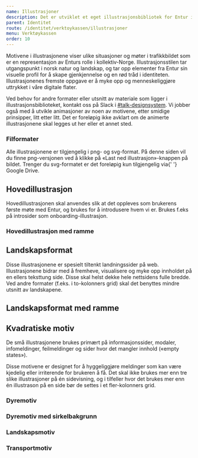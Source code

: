 ```yaml
---
name: Illustrasjoner
description: Det er utviklet et eget illustrasjonsbibliotek for Entur i samarbeid med SDG. Illustrasjonene kan brukes på alle type flater i Entur.
parent: Identitet
route: /identitet/verktoykassen/illustrasjoner
menu: Verktøykassen
order: 10
---
```









<PageHeader />

Motivene i illustrasjonene viser ulike situasjoner og møter i trafikkbildet som er en representasjon av Enturs rolle i kollektiv-Norge.
Illustrasjonsstilen tar utgangspunkt i norsk natur og landskap, og tar opp elementer fra Entur sin visuelle profil for å skape gjenkjennelse og en rød tråd i identiteten.
Illustrasjonenes fremste oppgave er å myke opp og menneskeliggjøre uttrykket i våre digitale flater.

Ved behov for andre formater eller utsnitt av materiale som ligger i
illustrasjonsbiblioteket, kontakt oss på Slack i
[#talk-designsystem](https://entur.slack.com/archives/C899QSPB7). Vi jobber også
med å utvikle animasjoner av noen av motivene, etter smidige prinsipper, litt
etter litt. Det er foreløpig ikke avklart om de animerte illustrasjonene skal
legges ut her eller et annet sted.

### Filformater

<div>
  Alle illustrasjonene er tilgjengelig i png- og svg-format. På denne siden vil
  du finne png-versjonen ved å klikke på «Last ned illustrasjon»-knappen på
  bildet. Trenger du svg-formatet er det foreløpig kun tilgjengelig via{' '}
  <Link
    href="https://drive.google.com/drive/folders/1Y85Rs4FvhhEt02kUd-U_ybzmEHJ_1tHi?usp=sharing"
    target="_blank"
    external
  >
    Google Drive.
  </Link>
</div>

## Hovedillustrasjon

Hovedillustrasjonen skal anvendes slik at det oppleves som brukerens første møte med Entur, og brukes for å introdusere hvem vi er. Brukes f.eks på introsider som onboarding-illustrasjon.

<BorderWrapper>
  <ImageDisplay download src={main} />
</BorderWrapper>

### Hovedillustrasjon med ramme

<BorderWrapper>
  <ImageDisplay download src={main2} />
</BorderWrapper>

## Landskapsformat

Disse illustrasjonene er spesielt tiltenkt landningssider på web.
Illustrasjonene bidrar med å fremheve, visualisere og myke opp innholdet på en ellers teksttung side.
Disse skal helst dekke hele nettsidens fulle bredde. Ved andre formater (f.eks. i to-kolonners grid) skal det benyttes mindre utsnitt av landskapene.

<GridContainer spacing="large">
  <GridItem small={12}>
    <BorderWrapper>
      <ImageDisplay download src={landing1} />
    </BorderWrapper>
  </GridItem>
  <GridItem small={12}>
    <BorderWrapper>
      <ImageDisplay download src={landing2} />
    </BorderWrapper>
  </GridItem>
  <GridItem small={12}>
    <BorderWrapper>
      <ImageDisplay download src={landing3} />
    </BorderWrapper>
  </GridItem>
  <GridItem small={12}>
    <BorderWrapper>
      <ImageDisplay download src={landing4} />
    </BorderWrapper>
  </GridItem>
</GridContainer>

## Landskapsformat med ramme

<GridContainer spacing="large">
  <GridItem small={12}>
    <BorderWrapper>
      <ImageDisplay download src={landing1frame} />
    </BorderWrapper>
  </GridItem>
  <GridItem small={12}>
    <BorderWrapper>
      <ImageDisplay download src={landing2frame} />
    </BorderWrapper>
  </GridItem>
  <GridItem small={12}>
    <BorderWrapper>
      <ImageDisplay download src={landing3frame} />
    </BorderWrapper>
  </GridItem>
  <GridItem small={12}>
    <BorderWrapper>
      <ImageDisplay download src={landing4frame} />
    </BorderWrapper>
  </GridItem>
  <GridItem small={12}>
    <BorderWrapper>
      <ImageDisplay download src={landing4phone} />
    </BorderWrapper>
  </GridItem>
</GridContainer>

## Kvadratiske motiv

De små illustrasjonene brukes primært på informasjonssider, modaler, infomeldinger, feilmeldinger og sider hvor det mangler innhold («empty states»).

Disse motivene er designet for å hyggeliggjøre meldinger som kan være kjedelig eller irriterende for brukeren å få.
Det skal ikke brukes mer enn tre slike illustrasjoner på én sidevisning, og i tilfeller hvor det brukes mer enn én illustrason på en side bør de settes i et fler-kolonners grid.

### Dyremotiv

<GridContainer spacing="extraLarge">
  <GridItem small={6} medium={4}>
    <BorderWrapper>
      <ImageDisplay download src={clock} />
    </BorderWrapper>
  </GridItem>
  <GridItem small={6} medium={4}>
    <BorderWrapper>
      <ImageDisplay download src={doves} />
    </BorderWrapper>
  </GridItem>
  <GridItem small={6} medium={4}>
    <BorderWrapper>
      <ImageDisplay download src={ducks} />
    </BorderWrapper>
  </GridItem>
  <GridItem small={6} medium={4}>
    <BorderWrapper>
      <ImageDisplay download src={goat} />
    </BorderWrapper>
  </GridItem>
  <GridItem small={6} medium={4}>
    <BorderWrapper>
      <ImageDisplay download src={hedgehog} />
    </BorderWrapper>
  </GridItem>
  <GridItem small={6} medium={4}>
    <BorderWrapper>
      <ImageDisplay download src={leafs} />
    </BorderWrapper>
  </GridItem>
  <GridItem small={6} medium={4}>
    <BorderWrapper>
      <ImageDisplay download src={musk} />
    </BorderWrapper>
  </GridItem>
  <GridItem small={6} medium={4}>
    <BorderWrapper>
      <ImageDisplay download src={sheep} />
    </BorderWrapper>
  </GridItem>
  <GridItem small={6} medium={4}>
    <BorderWrapper>
      <ImageDisplay download src={squirrel} />
    </BorderWrapper>
  </GridItem>
</GridContainer>

### Dyremotiv med sirkelbakgrunn

<GridContainer spacing="extraLarge">
  <GridItem small={6} medium={4}>
    <BorderWrapper>
      <ImageDisplay download src={clockCircle} />
    </BorderWrapper>
  </GridItem>
  <GridItem small={6} medium={4}>
    <BorderWrapper>
      <ImageDisplay download src={dovesCircle} />
    </BorderWrapper>
  </GridItem>
  <GridItem small={6} medium={4}>
    <BorderWrapper>
      <ImageDisplay download src={ducksCircle} />
    </BorderWrapper>
  </GridItem>
  <GridItem small={6} medium={4}>
    <BorderWrapper>
      <ImageDisplay download src={goatCircle} />
    </BorderWrapper>
  </GridItem>
  <GridItem small={6} medium={4}>
    <BorderWrapper>
      <ImageDisplay download src={hedgehogCircle} />
    </BorderWrapper>
  </GridItem>
  <GridItem small={6} medium={4}>
    <BorderWrapper>
      <ImageDisplay download src={leafsCircle} />
    </BorderWrapper>
  </GridItem>
  <GridItem small={6} medium={4}>
    <BorderWrapper>
      <ImageDisplay download src={muskCircle} />
    </BorderWrapper>
  </GridItem>
  <GridItem small={6} medium={4}>
    <BorderWrapper>
      <ImageDisplay download src={sheepCircle} />
    </BorderWrapper>
  </GridItem>
  <GridItem small={6} medium={4}>
    <BorderWrapper>
      <ImageDisplay download src={squirrelCircle} />
    </BorderWrapper>
  </GridItem>
</GridContainer>

### Landskapsmotiv

<GridContainer spacing="extraLarge">
  <GridItem small={6} medium={4}>
    <BorderWrapper>
      <ImageDisplay
        download
        style={{
          padding: '1.5rem 0.5rem',
          display: 'flex',
          alignItems: 'center',
        }}
        src={City}
      />
    </BorderWrapper>
  </GridItem>
  <GridItem small={6} medium={4}>
    <BorderWrapper>
      <ImageDisplay
        download
        style={{
          padding: '1.5rem 0.5rem',
          display: 'flex',
          alignItems: 'center',
        }}
        src={Onboarding}
      />
    </BorderWrapper>
  </GridItem>
  <GridItem small={6} medium={4}>
    <BorderWrapper>
      <ImageDisplay
        download
        style={{
          padding: '1.5rem 0.5rem',
          display: 'flex',
          alignItems: 'center',
        }}
        src={Train1}
      />
    </BorderWrapper>
  </GridItem>
  <GridItem small={6} medium={4}>
    <BorderWrapper>
      <ImageDisplay
        download
        style={{
          padding: '4rem 0.5rem',
          display: 'flex',
          alignItems: 'center',
        }}
        src={Humans}
      />
    </BorderWrapper>
  </GridItem>
</GridContainer>

### Transportmotiv

<GridContainer spacing="extraLarge">
  <GridItem small={6} medium={4}>
    <BorderWrapper>
      <ImageDisplay
        download
        style={{
          padding: '1rem 0.5rem',
          display: 'flex',
          alignItems: 'center',
        }}
        src={Bus}
      />
    </BorderWrapper>
  </GridItem>
  <GridItem small={6} medium={4}>
    <BorderWrapper>
      <ImageDisplay
        download
        style={{
          padding: '1rem 0.5rem',
          display: 'flex',
          alignItems: 'center',
        }}
        src={Ferry}
      />
    </BorderWrapper>
  </GridItem>
  <GridItem small={6} medium={4}>
    <BorderWrapper>
      <ImageDisplay
        download
        style={{
          padding: '1rem 0.5rem',
          display: 'flex',
          alignItems: 'center',
        }}
        src={Metro}
      />
    </BorderWrapper>
  </GridItem>
  <GridItem small={6} medium={4}>
    <BorderWrapper>
      <ImageDisplay
        download
        style={{
          padding: '1rem 0.5rem',
          display: 'flex',
          alignItems: 'center',
        }}
        src={Scooter}
      />
    </BorderWrapper>
  </GridItem>
  <GridItem small={6} medium={4}>
    <BorderWrapper>
      <ImageDisplay
        download
        style={{
          padding: '1rem 0.5rem',
          display: 'flex',
          alignItems: 'center',
        }}
        src={Train}
      />
    </BorderWrapper>
  </GridItem>
</GridContainer>
